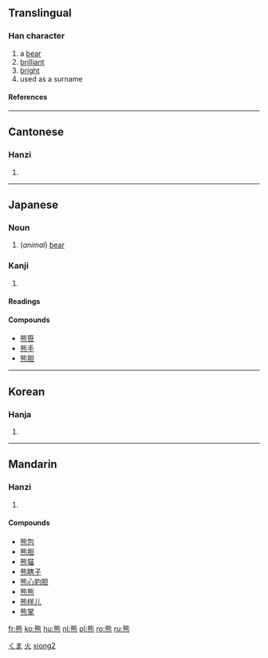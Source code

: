 {{zh-hanzi|{{zh-lookup|熊}}}}
==Translingual==
===Han character===
{{Han char|rn=86|rad=火|as=10|sn=14|four=2133<sub>1</sub>|canj=戈心火 (IPF)}}
# a [[bear]] 
# [[brilliant]]
# [[bright]]
# used as a surname
====References====
{{Han ref|kx=0679.100|dkj=19294|dj=1090.320|hdz=32227.050|uh=718A|ud=29066|bh=BAB5|bd=47797}}

----
==Cantonese==
===Hanzi===
{{yue-hanzi|jyut=|y=hung4}}
# {{defn|Cantonese}}

----
==Japanese==
===Noun===
{{ja-noun|k|hira=くま|rom=kuma}}
#(''animal'') [[bear]]

===Kanji===
{{ja-kanji|grade=|rs=火10}}
# {{defn|Japanese}} 
====Readings====
{{ja-readings|on=[[ゆう]] (yū)|kun=[[くま]] (kuma)}}

====Compounds====
*[[熊笹]]
*[[熊手]]
*[[熊胆]]

[[Category:ja:Animals|くま]]

----

==Korean==
===Hanja===
{{ko-hanja|hangeul=웅|eumhun=|rv=ung|mr=ung|y=wung}}
# {{defn|Korean}}

----
==Mandarin==
===Hanzi===
{{cmn-hanzi|pin=[[xióng]] (xiong2)|wg=hsiung<sup>2</sup>}}
# {{defn|Mandarin}}

====Compounds====
*[[熊包]]
*[[熊胆]]
*[[熊猫]]
*[[熊瞎子]]
*[[熊心豹胆]]
*[[熊熊]]
*[[熊样儿]]
*[[熊掌]]



[[Category:zh-tw:Mammals|火]]
[[Category:zh-cn:Mammals|xiong2]]

[[fr:熊]]
[[ko:熊]]
[[hu:熊]]
[[nl:熊]]
[[pl:熊]]
[[ro:熊]]
[[ru:熊]]